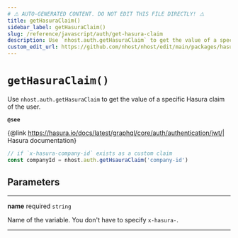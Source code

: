```yaml
---
# ⚠️ AUTO-GENERATED CONTENT. DO NOT EDIT THIS FILE DIRECTLY! ⚠️
title: getHasuraClaim()
sidebar_label: getHasuraClaim()
slug: /reference/javascript/auth/get-hasura-claim
description: Use `nhost.auth.getHasuraClaim` to get the value of a specific Hasura claim of the user.
custom_edit_url: https://github.com/nhost/nhost/edit/main/packages/hasura-auth-js/src/hasura-auth-client.ts#L613
---
```


# `getHasuraClaim()`

Use `nhost.auth.getHasuraClaim` to get the value of a specific Hasura claim of the user.

**`@see`**

{@link https://hasura.io/docs/latest/graphql/core/auth/authentication/jwt/| Hasura documentation}

```ts
// if `x-hasura-company-id` exists as a custom claim
const companyId = nhost.auth.getHsauraClaim('company-id')
```

## Parameters

---

**<span className="parameter-name">name</span>** <span className="optional-status">required</span> `string`

Name of the variable. You don't have to specify `x-hasura-`.

---
